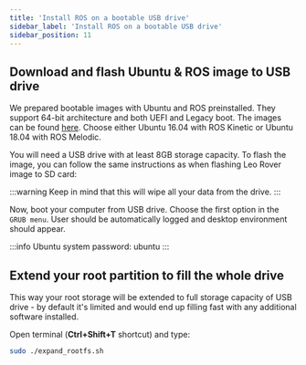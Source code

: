 ```yaml
---
title: 'Install ROS on a bootable USB drive'
sidebar_label: 'Install ROS on a bootable USB drive'
sidebar_position: 11
---
```



## Download and flash Ubuntu & ROS image to USB drive

We prepared bootable images with Ubuntu and ROS preinstalled. They support 64-bit architecture and both UEFI and Legacy boot.
The images can be found [here](http://files.fictionlab.pl/ubuntu_ros_images/). Choose either Ubuntu 16.04 with ROS Kinetic or Ubuntu 18.04 with ROS Melodic.

You will need a USB drive with at least 8GB storage capacity. To flash the image, you can follow the same instructions as when flashing Leo Rover image to SD card:

<LinkButton to="software-update" description="Software update" />

:::warning
Keep in mind that this will wipe all your data from the drive.
:::

Now, boot your computer from USB drive. Choose the first option in the `GRUB menu`. User should be automatically logged and desktop environment should appear.

:::info
Ubuntu system password: ubuntu
:::

## Extend your root partition to fill the whole drive

This way your root storage will be extended to full storage capacity of USB drive - by default it's limited and would end up filling fast with any additional software installed.

Open terminal (**Ctrl+Shift+T** shortcut) and type:

```bash
sudo ./expand_rootfs.sh
```
